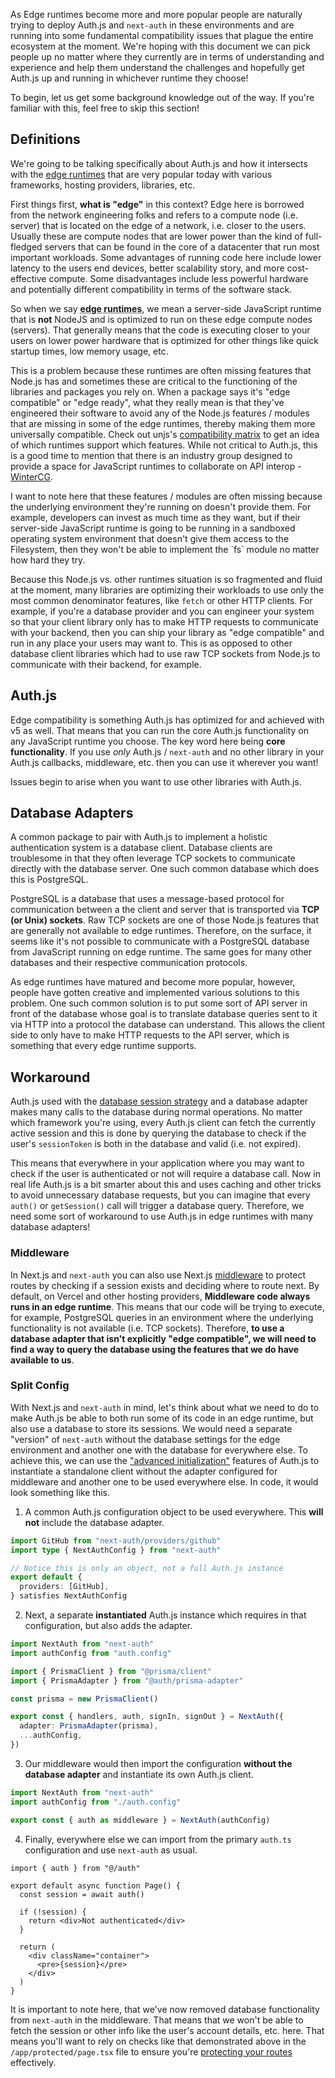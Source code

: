 
As Edge runtimes become more and more popular people are naturally trying to deploy Auth.js and `next-auth` in these environments and are running into some fundamental compatibility issues that plague the entire ecosystem at the moment. We're hoping with this document we can pick people up no matter where they currently are in terms of understanding and experience and help them understand the challenges and hopefully get Auth.js up and running in whichever runtime they choose!

To begin, let us get some background knowledge out of the way. If you're familiar with this, feel free to skip this section!

## Definitions

We're going to be talking specifically about Auth.js and how it intersects with the [edge runtimes](https://runtime-compat.unjs.io) that are very popular today with various frameworks, hosting providers, libraries, etc.

First things first, **what is "edge"** in this context? Edge here is borrowed from the network engineering folks and refers to a compute node (i.e. server) that is located on the edge of a network, i.e. closer to the users. Usually these are compute nodes that are lower power than the kind of full-fledged servers that can be found in the core of a datacenter that run most important workloads. Some advantages of running code here include lower latency to the users end devices, better scalability story, and more cost-effective compute. Some disadvantages include less powerful hardware and potentially different compatibility in terms of the software stack.

So when we say <abbr title="The JavaScript execution environment usually running at the edge of a network, closer to the user, that is explicitly NOT Node.js and is therefore different in various aspects compared to what we're used to running our code with (i.e. Node.js).">**edge runtimes**</abbr>, we mean a server-side JavaScript runtime that is **not** NodeJS and is optimized to run on these edge compute nodes (servers). That generally means that the code is executing closer to your users on lower power hardware that is optimized for other things like quick startup times, low memory usage, etc.

This is a problem because these runtimes are often missing features that Node.js has and sometimes these are critical to the functioning of the libraries and packages you rely on. When a package says it's "edge compatible" or "edge ready", what they really mean is that they've engineered their software to avoid any of the Node.js features / modules that are missing in some of the edge runtimes, thereby making them more universally compatible. Check out unjs's [compatibility matrix](https://runtime-compat.unjs.io) to get an idea of which runtimes support which features. While not critical to Auth.js, this is a good time to mention that there is an industry group designed to provide a space for JavaScript runtimes to collaborate on API interop - [WinterCG](https://wintercg.org).

<Callout>
  I want to note here that these features / modules are often missing because
  the underlying environment they're running on doesn't provide them. For
  example, developers can invest as much time as they want, but if their
  server-side JavaScript runtime is going to be running in a sandboxed operating
  system environment that doesn't give them access to the Filesystem, then they
  won't be able to implement the `fs` module no matter how hard they try.
</Callout>

Because this Node.js vs. other runtimes situation is so fragmented and fluid at the moment, many libraries are optimizing their workloads to use only the most common denominator features, like `fetch` or other HTTP clients. For example, if you're a database provider and you can engineer your system so that your client library only has to make HTTP requests to communicate with your backend, then you can ship your library as "edge compatible" and run in any place your users may want to. This is as opposed to other database client libraries which had to use raw TCP sockets from Node.js to communicate with their backend, for example.

## Auth.js

Edge compatibility is something Auth.js has optimized for and achieved with v5 as well. That means that you can run the core Auth.js functionality on any JavaScript runtime you choose. The key word here being **core functionality**. If you use _only_ Auth.js / `next-auth` and no other library in your Auth.js callbacks, middleware, etc. then you can use it wherever you want!

Issues begin to arise when you want to use other libraries with Auth.js.

## Database Adapters

A common package to pair with Auth.js to implement a holistic authentication system is a database client. Database clients are troublesome in that they often leverage TCP sockets to communicate directly with the database server. One such common database which does this is PostgreSQL.

PostgreSQL is a database that uses a message-based protocol for communication between a the client and server that is transported via **TCP (or Unix) sockets**. Raw TCP sockets are one of those Node.js features that are generally not available to edge runtimes. Therefore, on the surface, it seems like it's not possible to communicate with a PostgreSQL database from JavaScript running on edge runtime. The same goes for many other databases and their respective communication protocols.

As edge runtimes have matured and become more popular, however, people have gotten creative and implemented various solutions to this problem. One such common solution is to put some sort of API server in front of the database whose goal is to translate database queries sent to it via HTTP into a protocol the database can understand. This allows the client side to only have to make HTTP requests to the API server, which is something that every edge runtime supports.

## Workaround

Auth.js used with the [database session strategy](/concepts/session-strategies#database-session) and a database adapter makes many calls to the database during normal operations. No matter which framework you're using, every Auth.js client can fetch the currently active session and this is done by querying the database to check if the user's `sessionToken` is both in the database and valid (i.e. not expired).

This means that everywhere in your application where you may want to check if the user is authenticated or not will require a database call. Now in real life Auth.js is a bit smarter about this and uses caching and other tricks to avoid unnecessary database requests, but you can imagine that every `auth()` or `getSession()` call will trigger a database query. Therefore, we need some sort of workaround to use Auth.js in edge runtimes with many database adapters!

### Middleware

In Next.js and `next-auth` you can also use Next.js [middleware](https://nextjs.org/docs/app/building-your-application/routing/middleware) to protect routes by checking if a session exists and deciding where to route next. By default, on Vercel and other hosting providers, **Middleware code always runs in an edge runtime**. This means that our code will be trying to execute, for example, PostgreSQL queries in an environment where the underlying functionality is not available (i.e. TCP sockets). Therefore, **to use a database adapter that isn't explicitly "edge compatible", we will need to find a way to query the database using the features that we do have available to us**.

### Split Config

With Next.js and `next-auth` in mind, let's think about what we need to do to make Auth.js be able to both run some of its code in an edge runtime, but also use a database to store its sessions. We would need a separate "version" of `next-auth` without the database settings for the edge environment and another one with the database for everywhere else. To achieve this, we can use the ["advanced initialization"]() features of Auth.js to instantiate a standalone client without the adapter configured for middleware and another one to be used everywhere else. In code, it would look something like this.

1. A common Auth.js configuration object to be used everywhere. This **will not** include the database adapter.

```ts filename="auth.config.ts" /NextAuthConfig/
import GitHub from "next-auth/providers/github"
import type { NextAuthConfig } from "next-auth"

// Notice this is only an object, not a full Auth.js instance
export default {
  providers: [GitHub],
} satisfies NextAuthConfig
```

2. Next, a separate **instantiated** Auth.js instance which requires in that configuration, but also adds the adapter.

```ts filename="auth.ts" {2, 10}
import NextAuth from "next-auth"
import authConfig from "auth.config"

import { PrismaClient } from "@prisma/client"
import { PrismaAdapter } from "@auth/prisma-adapter"

const prisma = new PrismaClient()

export const { handlers, auth, signIn, signOut } = NextAuth({
  adapter: PrismaAdapter(prisma),
  ...authConfig,
})
```

3. Our middleware would then import the configuration **without the database adapter** and instantiate its own Auth.js client.

```ts filename="middleware.ts" {2, 4}
import NextAuth from "next-auth"
import authConfig from "./auth.config"

export const { auth as middleware } = NextAuth(authConfig)
```

4. Finally, everywhere else we can import from the primary `auth.ts` configuration and use `next-auth` as usual.

```tsx filename="app/protected/page.tsx" {4} /session/
import { auth } from "@/auth"

export default async function Page() {
  const session = await auth()

  if (!session) {
    return <div>Not authenticated</div>
  }

  return (
    <div className="container">
      <pre>{session}</pre>
    </div>
  )
}
```

It is important to note here, that we've now removed database functionality from `next-auth` in the middleware. That means that we won't be able to fetch the session or other info like the user's account details, etc. here. That means you'll want to rely on checks like that demonstrated above in the `/app/protected/page.tsx` file to ensure you're [protecting your routes](/getting-started/session-management/protecting) effectively.
